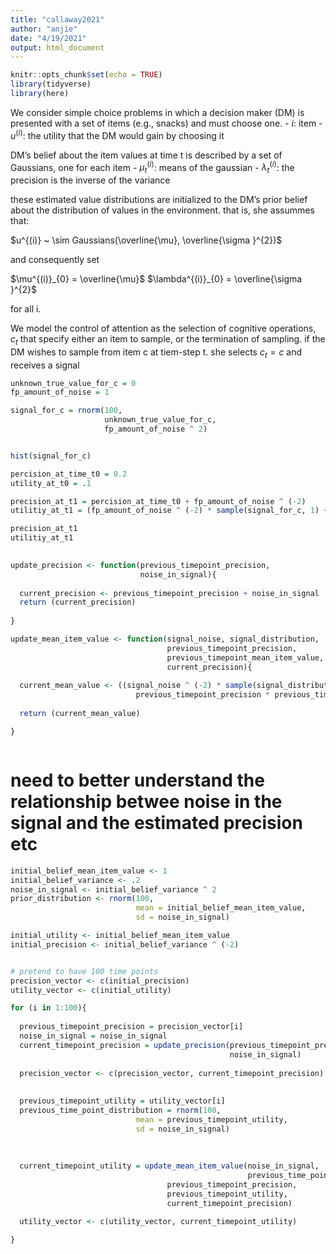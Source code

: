 ```yaml
---
title: "callaway2021"
author: "anjie"
date: "4/19/2021"
output: html_document
---
```


```r
knitr::opts_chunk$set(echo = TRUE)
library(tidyverse)
library(here)
```

We consider simple choice problems in which a decision maker (DM) is presented with a set of items (e.g., snacks) and must choose one. 
- $i$: item
- $u^{(i)}$: the utility that the DM would gain by choosing it 


DM's belief about the item values at time t is described by a set of Gaussians, one for each item
- $\mu^{(i)}_{t}$: means of the gaussian 
- $\lambda^{(i)}_{t}$: the precision is the inverse of the variance 

these estimated value distributions are initialized to the DM's prior belief about the distribution of values in the environment. that is, she assummes that: 

$u^{(i)} ~ \sim Gaussians(\overline{\mu}, \overline{\sigma }^{2})$

and consequently set 

$\mu^{(i)}_{0} = \overline{\mu}$
$\lambda^{(i)}_{0} = \overline{\sigma }^{2}$

for all i. 

We model the control of attention as the selection of cognitive operations, $c_{t}$ that specify either an item to sample, or the termination of sampling. if the DM wishes to sample from item c at tiem-step t. she selects $c_{t} = c$ and receives a signal 


```r

unknown_true_value_for_c = 0
fp_amount_of_noise = 1

signal_for_c = rnorm(100, 
                     unknown_true_value_for_c, 
                     fp_amount_of_noise ^ 2)


hist(signal_for_c)
```

```r
percision_at_time_t0 = 0.2
utility_at_t0 = .1

precision_at_t1 = percision_at_time_t0 + fp_amount_of_noise ^ (-2)
utilitiy_at_t1 = (fp_amount_of_noise ^ (-2) * sample(signal_for_c, 1) + percision_at_time_t0 * utility_at_t0) / precision_at_t1

precision_at_t1
utilitiy_at_t1
  
```

```r
update_precision <- function(previous_timepoint_precision, 
                             noise_in_signal){
  
  current_precision <- previous_timepoint_precision + noise_in_signal
  return (current_precision)
  
}

update_mean_item_value <- function(signal_noise, signal_distribution, 
                                   previous_timepoint_precision,
                                   previous_timepoint_mean_item_value, 
                                   current_precision){
  
  current_mean_value <- ((signal_noise ^ (-2) * sample(signal_distribution, 1) + 
                            previous_timepoint_precision * previous_timepoint_mean_item_value)) / current_precision
  
  return (current_mean_value)

}



```

# need to better understand the relationship betwee noise in the signal and the estimated precision etc 
```r
initial_belief_mean_item_value <- 1
initial_belief_variance <- .2
noise_in_signal <- initial_belief_variance ^ 2
prior_distribution <- rnorm(100, 
                            mean = initial_belief_mean_item_value, 
                            sd = noise_in_signal)

initial_utility <- initial_belief_mean_item_value
initial_precision <- initial_belief_variance ^ (-2)


# pretend to have 100 time points 
precision_vector <- c(initial_precision)
utility_vector <- c(initial_utility)

for (i in 1:100){
  
  previous_timepoint_precision = precision_vector[i]
  noise_in_signal = noise_in_signal
  current_timepoint_precision = update_precision(previous_timepoint_precision, 
                                                 noise_in_signal)
  
  precision_vector <- c(precision_vector, current_timepoint_precision)
  
  
  previous_timepoint_utility = utility_vector[i]
  previous_time_point_distribution = rnorm(100, 
                            mean = previous_timepoint_utility, 
                            sd = noise_in_signal)
  
  
  
  current_timepoint_utility = update_mean_item_value(noise_in_signal, 
                                                     previous_time_point_distribution,  
                                   previous_timepoint_precision,
                                   previous_timepoint_utility, 
                                   current_timepoint_precision)

  utility_vector <- c(utility_vector, current_timepoint_utility)
  
}

  
```

